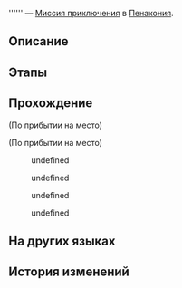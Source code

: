 {{Дополнить|Диалоги.}}
{{Миссия Инфобокс
|id              = 4040344
|Название        = 
|Изображение     = Миссия Освоения .png
|Тип             = Миссия приключения
|События         = 
|Глава           = 
|Условия         = Завершена [[Миссия Освоения]] ''[[Чужак в чужой стране]]''
|Персонажи       = Первопроходец; Стефано
|СтартЛокация    = [[Пенакония]] — [[«(Лучезарный шпат/Корма Освоения/Таталов/Парящая стрелка часов)»]]
|Локации         = «(Лучезарный шпат/Корма Освоения/Таталов/Парящая стрелка часов)»
|Предыдущая      = 
|Следующая       = 
|Награды         = 
}}
'''''' — [[Миссия приключения]] в [[Пенакония]].

==Описание==
{{Описание|<!--официальное описание из Перекрёстка судеб-->}}

==Этапы==


==Прохождение==
{{Дополнить}}

;(По прибытии на место)

;(По прибытии на место)
<!--Unknown TalkSentence: 503076001-->
<!--Unknown TalkSentence: 503076002-->
<!--Unknown TalkSentence: 503076003-->
<!--Unknown TalkSentence: 503076004-->
:{{Диалог|Стрелка}} undefined
:{{Диалог|Стрелка}} undefined
:{{Диалог|Стрелка}} undefined
:{{Диалог|Стрелка}} undefined
{{Диалог Конец}}

==На других языках==
{{На других языках
|en   = 
|zhs  = 
|zht  = 
|ja   = 
|ko   = 
|es   = 
|fr   = 
|ru   = 
|th   = 
|vi   = 
|de   = 
|id   = 
|pt   = 
}}

==История изменений==
{{История изменений|2.7}}
